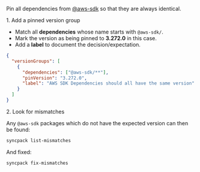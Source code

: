 

Pin all dependencies from [@aws-sdk](HREF_AWS_SDK) so that they are always identical.

<Hx level={props.level}>1. Add a pinned version group</Hx>

- Match all **dependencies** whose name starts with `@aws-sdk/`.
- Mark the version as being pinned to **3.272.0** in this case.
- Add a **label** to document the decision/expectation.

```json title=".syncpackrc"
{
  "versionGroups": [
    {
      "dependencies": ["@aws-sdk/**"],
      "pinVersion": "3.272.0",
      "label": "AWS SDK Dependencies should all have the same version"
    }
  ]
}
```

<Hx level={props.level}>2. Look for mismatches</Hx>

Any `@aws-sdk` packages which do not have the expected version can then be found:

```bash
syncpack list-mismatches
```

And fixed:

```bash
syncpack fix-mismatches
```
